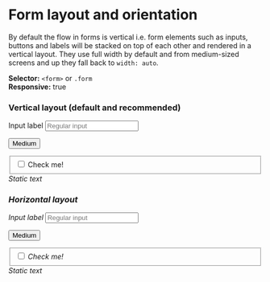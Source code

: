 
<Meta title="Components/Form/Layout" />

# Form layout and orientation

By default the flow in forms is vertical i.e. form elements such as inputs, buttons and labels will be stacked on top of each other and rendered in a vertical layout. They use full width by default and from medium-sized screens and up they fall back to `width: auto`.

**Selector:** `<form>` or `.form` <br />
**Responsive:** true

### Vertical layout (default and recommended)

<form>
  <div class="form-group">
    <label for="horizontalInput">Input label</label>
    <input type="text" id="horizontalInput" placeholder="Regular input" />
  </div>

  <button>Medium</button>

  <div class="form-group">
    <fieldset>
      <label class="form-control">
        <input required type="checkbox" />
        <span>Check me!</span>
        <i />
      </label>
    </fieldset>
  </div>
  <span class="form-text">Static text</span>
</form>


### Horizontal layout

<form class="horizontal">
  <div class="form-group">
    <label for="horizontalInput">Input label</label>
    <input type="text" id="horizontalInput" placeholder="Regular input" />
  </div>

  <button>Medium</button>

  <div class="form-group">
    <fieldset>
      <label class="form-control">
        <input required type="checkbox" />
        <span>Check me!</span>
        <i />
      </label>
    </fieldset>
  </div>
  <span class="form-text">Static text</span>
</form>

